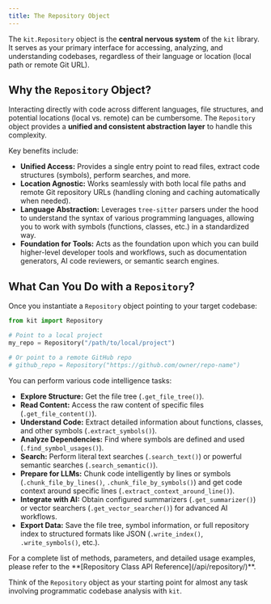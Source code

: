 ```yaml
---
title: The Repository Object
---
```



The `kit.Repository` object is the **central nervous system** of the `kit` library. It serves as your primary interface for accessing, analyzing, and understanding codebases, regardless of their language or location (local path or remote Git URL).

## Why the `Repository` Object?

Interacting directly with code across different languages, file structures, and potential locations (local vs. remote) can be cumbersome. The `Repository` object provides a **unified and consistent abstraction layer** to handle this complexity.

Key benefits include:

*   **Unified Access:** Provides a single entry point to read files, extract code structures (symbols), perform searches, and more.
*   **Location Agnostic:** Works seamlessly with both local file paths and remote Git repository URLs (handling cloning and caching automatically when needed).
*   **Language Abstraction:** Leverages `tree-sitter` parsers under the hood to understand the syntax of various programming languages, allowing you to work with symbols (functions, classes, etc.) in a standardized way.
*   **Foundation for Tools:** Acts as the foundation upon which you can build higher-level developer tools and workflows, such as documentation generators, AI code reviewers, or semantic search engines.

## What Can You Do with a `Repository`?

Once you instantiate a `Repository` object pointing to your target codebase:

```python
from kit import Repository

# Point to a local project
my_repo = Repository("/path/to/local/project")

# Or point to a remote GitHub repo
# github_repo = Repository("https://github.com/owner/repo-name")
```

You can perform various code intelligence tasks:

*   **Explore Structure:** Get the file tree (`.get_file_tree()`).
*   **Read Content:** Access the raw content of specific files (`.get_file_content()`).
*   **Understand Code:** Extract detailed information about functions, classes, and other symbols (`.extract_symbols()`).
*   **Analyze Dependencies:** Find where symbols are defined and used (`.find_symbol_usages()`).
*   **Search:** Perform literal text searches (`.search_text()`) or powerful semantic searches (`.search_semantic()`).
*   **Prepare for LLMs:** Chunk code intelligently by lines or symbols (`.chunk_file_by_lines()`, `.chunk_file_by_symbols()`) and get code context around specific lines (`.extract_context_around_line()`).
*   **Integrate with AI:** Obtain configured summarizers (`.get_summarizer()`) or vector searchers (`.get_vector_searcher()`) for advanced AI workflows.
*   **Export Data:** Save the file tree, symbol information, or full repository index to structured formats like JSON (`.write_index()`, `.write_symbols()`, etc.).

<Aside type="tip">
  For a complete list of methods, parameters, and detailed usage examples, please refer to the **[Repository Class API Reference](/api/repository/)**.
</Aside>

Think of the `Repository` object as your starting point for almost any task involving programmatic codebase analysis with `kit`.
